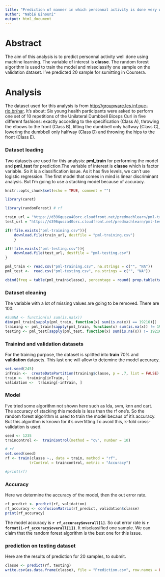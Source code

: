```yaml
---
title: "Prediction of manner in which personnal activity is done very well"
author: "Nabié Binouni"
output: html_document
---
```


# Abstract

The aim of this analysis is to predict personnal activity well done using machine learning. The variable of interest is **classe**. The random forest algorithm is used to train the model and missclassify one sample on the validation dataset. I've predicted 20 sample for sumitting in Coursera.
  
# Analysis

The dataset used for this analysis is from <http://groupware.les.inf.puc-rio.br/har>.
It's about: Six young health participants were asked to perform one set of 10 
repetitions of the Unilateral Dumbbell Biceps Curl in five different fashions: exactly according to the specification (Class A), throwing the elbows to the front (Class B), lifting the dumbbell only halfway (Class C), lowering the dumbbell only halfway (Class D) and throwing the hips to the front (Class E).

### Dataset loading
Two datasets are used for this analysis: **pml_train** for performing the model 
and **pml_test** for prediction.The variable of interest is **classe** which is factor variable. So it is a classification issue. As it has five levels, we can't use logistic regression. The first model that comes in mind is linear discriminant analysis. But I'm going to use a stacking model because of accuracy. 
```r
knitr::opts_chunk$set(echo = TRUE, comment = "")
```
```r
library(caret)

library(randomForest) # rf

train_url = "https://d396qusza40orc.cloudfront.net/predmachlearn/pml-training.csv"
test_url = "https://d396qusza40orc.cloudfront.net/predmachlearn/pml-testing.csv"

if(!file.exists("pml-training.csv")){ 
    download.file(train_url, destfile = "pml-training.csv")
    }

if(!file.exists("pml-testing.csv")){ 
    download.file(test_url, destfile = "pml-testing.csv")
}

pml_train <- read.csv("pml-training.csv", na.strings = c("", "NA"))
pml_test <-  read.csv("pml-testing.csv", na.strings = c("", "NA"))

cbind(freq = table(pml_train$classe), percentage = round( prop.table(table(pml_train$classe))*100, digits = 2))

```
### Dataset cleaning

The variable with a lot of missing values are going to be removed.
There are 100.
```r
#SumNA <- function(x) sum(is.na(x))
dim(pml_train[sapply(pml_train, function(x) sum(is.na(x)) == 19216)])
training <- pml_train[sapply(pml_train, function(x) sum(is.na(x)) != 19216)]
testing <- pml_test[sapply(pml_test, function(x) sum(is.na(x)) != 19216)]

```

### Trainind and validation datasets

For the training purpose, the dataset is splitted into **train** 70% and **validation** datasets. This last one will allow to detemine the model accuracy.
```r
set.seed(245)
inTrain <-  createDataPartition(training$classe, p = .7, list = FALSE)
train <-  training[inTrain, ]
validation <-  training[-inTrain, ]

```

### Model
I've tried some algorithm not shown here such as lda, svm, knn and cart. The accuracy of stacking this models is less than the rf one's. So the random forest algorithm is used to train the model becaus of it's accuracy. But this algorithm is known for it's overfitting.To avoid this, k-fold cross-validation is used.
```r

seed <- 1235
traincontrol <-  trainControl(method = "cv", number = 10)

# rf
set.seed(seed)
rf <- train(classe ~., data = train, method = "rf",
           trControl = traincontrol, metric = "Accuracy")

#print(rf)
```

### Accuracy
Here we determine the accuracy of the model, then the out error rate.

```r
rf_predict <- predict(rf, validation)
rf_accuracy <- confusionMatrix(rf_predict, validation$classe)
print(rf_accuracy)
```
The model accuracy is **`r rf_accuracy$overall[1]`**. So out error rate is **`r format(1-rf_accuracy$overall[1])`**.
It misclassified one sample. We can claim that the random forest algorithm is the best one for this issue.  

### prediction on testing dataset
Here are the results of prediction for 20 samples, to submit.
```r
classe <- predict(rf, testing)
write.csv(as.data.frame(classe), file = "Prediction.csv", row.names = FALSE)
```

